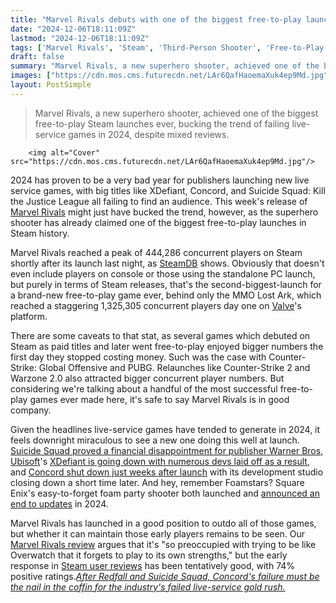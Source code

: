 ```yaml
---
title: "Marvel Rivals debuts with one of the biggest free-to-play launches in Steam history after the year-long live service bloodbath that claimed XDefiant and Concord"
date: "2024-12-06T18:11:09Z"
lastmod: "2024-12-06T18:11:09Z"
tags: ['Marvel Rivals', 'Steam', 'Third-Person Shooter', 'Free-to-Play', 'Live Service', 'Superhero', 'PC', 'Console']
draft: false
summary: "Marvel Rivals, a new superhero shooter, achieved one of the biggest free-to-play Steam launches ever,  bucking the trend of failing live-service games in 2024, despite mixed reviews."
images: ["https://cdn.mos.cms.futurecdn.net/LAr6QafHaoemaXuk4ep9Md.jpg"]
layout: PostSimple
---
```

> Marvel Rivals, a new superhero shooter, achieved one of the biggest free-to-play Steam launches ever,  bucking the trend of failing live-service games in 2024, despite mixed reviews.


        <img alt="Cover" src="https://cdn.mos.cms.futurecdn.net/LAr6QafHaoemaXuk4ep9Md.jpg"/>
        
2024 has proven to be a very bad year for publishers launching new live service games, with big titles like XDefiant, Concord, and Suicide Squad: Kill the Justice League all failing to find an audience. This week's release of [Marvel Rivals](https://www.gamesradar.com/games/third-person-shooter/marvel-rivals-guide/) might just have bucked the trend, however, as the superhero shooter has already claimed one of the biggest free-to-play launches in Steam history.

Marvel Rivals reached a peak of 444,286 concurrent players on Steam shortly after its launch last night, as [SteamDB](https://steamdb.info/app/2767030/charts/) shows. Obviously that doesn't even include players on console or those using the standalone PC launch, but purely in terms of Steam releases, that's the second-biggest-launch for a brand-new free-to-play game ever, behind only the MMO Lost Ark, which reached a staggering 1,325,305 concurrent players day one on [Valve](https://www.gamesradar.com/tag/valve/)'s platform.

There are some caveats to that stat, as several games which debuted on Steam as paid titles and later went free-to-play enjoyed bigger numbers the first day they stopped costing money. Such was the case with Counter-Strike: Global Offensive and PUBG. Relaunches like Counter-Strike 2 and Warzone 2.0 also attracted bigger concurrent player numbers. But considering we're talking about a handful of the most successful free-to-play games ever made here, it's safe to say Marvel Rivals is in good company.

Given the headlines live-service games have tended to generate in 2024, it feels downright miraculous to see a new one doing this well at launch. [Suicide Squad proved a financial disappointment for publisher Warner Bros](https://www.gamesradar.com/hogwarts-legacy-was-the-best-selling-game-of-2023-but-warner-bros-says-it-wants-to-focus-on-free-to-play-and-live-service-games-even-after-suicide-squad-setbacks/), [Ubisoft](https://www.gamesradar.com/tag/ubisoft/)'s [XDefiant is going down with numerous devs laid off as a result](https://www.gamesradar.com/games/fps/xdefiant-is-shutting-down-as-ubisoft-closes-san-francisco-and-osaka-offices-following-long-journey-of-free-to-play-struggles-up-to-177-devs-impacted/), and [Concord shut down just weeks after launch](https://www.gamesradar.com/games/fps/concord-is-officially-fully-permanently-dead-as-sony-announces-its-closing-the-failed-hero-shooters-studio-and-moving-on-we-will-take-the-lessons-learned/) with its development studio closing down a short time later. And hey, remember Foamstars? Square Enix's easy-to-forget foam party shooter both launched and [announced an end to updates](https://www.gamesradar.com/games/third-person-shooter/the-party-never-ends-in-splatoon-like-shooter-foamstars-except-it-does-because-square-enix-is-pulling-the-plug-on-new-seasons-but-not-before-a-nier-automata-crossover/) in 2024.

Marvel Rivals has launched in a good position to outdo all of those games, but whether it can maintain those early players remains to be seen. Our [Marvel Rivals review](https://www.gamesradar.com/games/third-person-shooter/marvel-rivals-review/) argues that it's "so preoccupied with trying to be like Overwatch that it forgets to play to its own strengths," but the early response in [Steam user reviews](https://store.steampowered.com/app/2767030/Marvel_Rivals/?curator_clanid=4777282#app_reviews_hash) has been tentatively good, with 74% positive ratings.[<em>After Redfall and Suicide Squad, Concord's failure must be the nail in the coffin for the industry's failed live-service gold rush.</em>](https://www.gamesradar.com/games/fps/after-redfall-and-suicide-squad-concords-failure-must-be-the-nail-in-the-coffin-for-the-industrys-failed-live-service-gold-rush/)
        